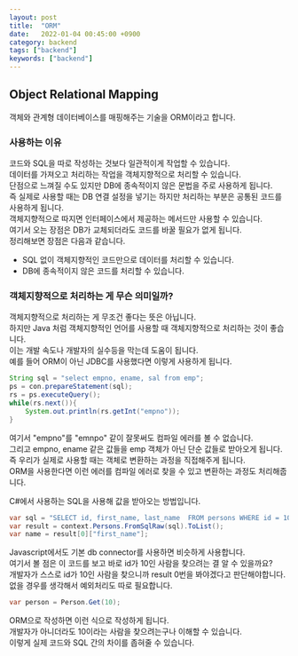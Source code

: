 ```yaml
---
layout: post
title:  "ORM"
date:   2022-01-04 00:45:00 +0900
category: backend
tags: ["backend"]
keywords: ["backend"]
---
```


## Object Relational Mapping
객체와 관계형 데이터베이스를 매핑해주는 기술을 ORM이라고 합니다.  

### 사용하는 이유
코드와 SQL을 따로 작성하는 것보다 일관적이게 작업할 수 있습니다.  
데이터를 가져오고 처리하는 작업을 객체지향적으로 처리할 수 있습니다.  
단점으로 느껴질 수도 있지만 DB에 종속적이지 않은 문법을 주로 사용하게 됩니다.  
즉 실제로 사용할 때는 DB 연결 설정을 넣기는 하지만 처리하는 부분은 공통된 코드를 사용하게 됩니다.  
객체지향적으로 따지면 인터페이스에서 제공하는 메서드만 사용할 수 있습니다.  
여기서 오는 장점은 DB가 교체되더라도 코드를 바꿀 필요가 없게 됩니다.  
정리해보면 장점은 다음과 같습니다.

- SQL 없이 객체지향적인 코드만으로 데이터를 처리할 수 있습니다.
- DB에 종속적이지 않은 코드를 처리할 수 있습니다.

### 객체지향적으로 처리하는 게 무슨 의미일까?
객체지향적으로 처리하는 게 무조건 좋다는 뜻은 아닙니다.  
하지만 Java 처럼 객체지향적인 언어를 사용할 때 객체지향적으로 처리하는 것이 좋습니다.  
이는 개발 속도나 개발자의 실수등을 막는데 도움이 됩니다.  
예를 들어 ORM이 아닌 JDBC를 사용했다면 이렇게 사용하게 됩니다. 
```java
String sql = "select empno, ename, sal from emp";
ps = con.prepareStatement(sql);
rs = ps.executeQuery();
while(rs.next()){
    System.out.println(rs.getInt("empno"));
}
```
여기서 "empno"를 "emnpo" 같이 잘못써도 컴파일 에러를 볼 수 없습니다.  
그리고 empno, ename 같은 값들을 emp 객체가 아닌 단순 값들로 받아오게 됩니다.  
즉 우리가 실제로 사용할 때는 객체로 변환하는 과정을 직접해주게 됩니다.  
ORM을 사용한다면 이런 에러를 컴파일 에러로 찾을 수 있고 변환하는 과정도 처리해줍니다.  

C#에서 사용하는 SQL을 사용해 값을 받아오는 방법입니다.  
```cs
var sql = "SELECT id, first_name, last_name  FROM persons WHERE id = 10";
var result = context.Persons.FromSqlRaw(sql).ToList();
var name = result[0]["first_name"];
```
Javascript에서도 기본 db connector를 사용하면 비슷하게 사용합니다.  
여기서 볼 점은 이 코드를 보고 바로 id가 10인 사람을 찾으려는 결 알 수 있을까요?  
개발자가 스스로 id가 10인 사람을 찾으니까 result 0번을 봐야겠다고 판단해야합니다.  
없을 경우를 생각해서 예외처리도 따로 필요합니다.

```cs
var person = Person.Get(10);
```
ORM으로 작성하면 이런 식으로 작성하게 됩니다.  
개발자가 아니더라도 10이라는 사람을 찾으려는구나 이해할 수 있습니다.  
이렇게 실제 코드와 SQL 간의 차이를 좁혀줄 수 있습니다.  

